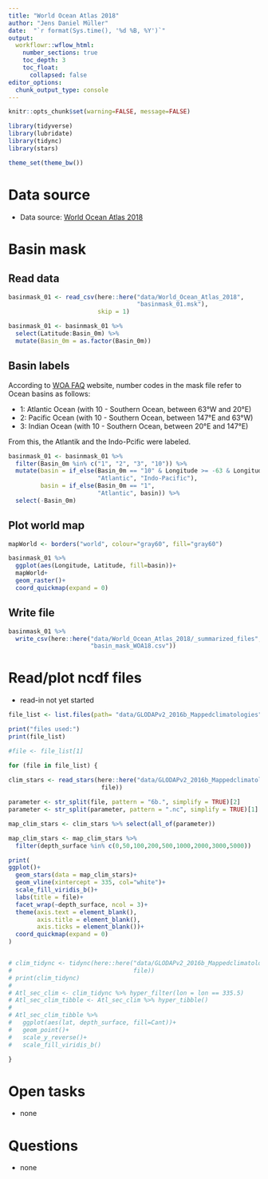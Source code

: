 ```yaml
---
title: "World Ocean Atlas 2018"
author: "Jens Daniel Müller"
date:  "`r format(Sys.time(), '%d %B, %Y')`"
output: 
  workflowr::wflow_html:
    number_sections: true
    toc_depth: 3
    toc_float:
      collapsed: false
editor_options:
  chunk_output_type: console
---
```


```r
knitr::opts_chunk$set(warning=FALSE, message=FALSE)
```

```r
library(tidyverse)
library(lubridate)
library(tidync)
library(stars)
```


```r
theme_set(theme_bw())
```

# Data source
- Data source: [World Ocean Atlas 2018](https://www.nodc.noaa.gov/OC5/woa18/woa18data.html)

# Basin mask

## Read data

```r

basinmask_01 <- read_csv(here::here("data/World_Ocean_Atlas_2018",
                                    "basinmask_01.msk"),
                         skip = 1)

basinmask_01 <- basinmask_01 %>% 
  select(Latitude:Basin_0m) %>% 
  mutate(Basin_0m = as.factor(Basin_0m))


```

## Basin labels

According to [WOA FAQ](https://www.nodc.noaa.gov/OC5/WOD/wod-woa-faqs.html) website, number codes in the mask file refer to Ocean basins as follows:  

- 1: Atlantic Ocean (with 10 - Southern Ocean, between 63°W and 20°E)
- 2: Pacific Ocean (with 10 - Southern Ocean, between 147°E and 63°W)
- 3: Indian Ocean (with 10 - Southern Ocean, between 20°E and 147°E)

From this, the Atlantik and the Indo-Pcific were labeled.

```r

basinmask_01 <- basinmask_01 %>% 
  filter(Basin_0m %in% c("1", "2", "3", "10")) %>% 
  mutate(basin = if_else(Basin_0m == "10" & Longitude >= -63 & Longitude < 20,
                         "Atlantic", "Indo-Pacific"),
         basin = if_else(Basin_0m == "1",
                         "Atlantic", basin)) %>% 
  select(-Basin_0m)

```

## Plot world map

```r

mapWorld <- borders("world", colour="gray60", fill="gray60")

basinmask_01 %>% 
  ggplot(aes(Longitude, Latitude, fill=basin))+
  mapWorld+
  geom_raster()+
  coord_quickmap(expand = 0)

```

## Write file

```r

basinmask_01 %>% 
  write_csv(here::here("data/World_Ocean_Atlas_2018/_summarized_files",
                       "basin_mask_WOA18.csv"))

```


# Read/plot ncdf files

- read-in not yet started

```r

file_list <- list.files(path= "data/GLODAPv2_2016b_Mappedclimatologies", pattern = "*.nc")

print("files used:")
print(file_list)

#file <- file_list[1]

for (file in file_list) {
 
clim_stars <- read_stars(here::here("data/GLODAPv2_2016b_Mappedclimatologies",
                          file))

parameter <- str_split(file, pattern = "6b.", simplify = TRUE)[2]
parameter <- str_split(parameter, pattern = ".nc", simplify = TRUE)[1]

map_clim_stars <- clim_stars %>% select(all_of(parameter))

map_clim_stars <- map_clim_stars %>% 
  filter(depth_surface %in% c(0,50,100,200,500,1000,2000,3000,5000))

print(
ggplot()+
  geom_stars(data = map_clim_stars)+
  geom_vline(xintercept = 335, col="white")+
  scale_fill_viridis_b()+
  labs(title = file)+
  facet_wrap(~depth_surface, ncol = 3)+
  theme(axis.text = element_blank(),
        axis.title = element_blank(),
        axis.ticks = element_blank())+
  coord_quickmap(expand = 0)
)


# clim_tidync <- tidync(here::here("data/GLODAPv2_2016b_Mappedclimatologies",
#                                  file))
# print(clim_tidync)
# 
# Atl_sec_clim <- clim_tidync %>% hyper_filter(lon = lon == 335.5)
# Atl_sec_clim_tibble <- Atl_sec_clim %>% hyper_tibble()
# 
# Atl_sec_clim_tibble %>% 
#   ggplot(aes(lat, depth_surface, fill=Cant))+
#   geom_point()+
#   scale_y_reverse()+
#   scale_fill_viridis_b()

}


```


# Open tasks

- none

# Questions

- none
